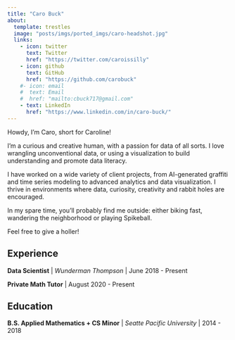 ```yaml
---
title: "Caro Buck"
about:
  template: trestles
  image: "posts/imgs/ported_imgs/caro-headshot.jpg"
  links:
    - icon: twitter
      text: Twitter
      href: "https://twitter.com/caroissilly"
    - icon: github
      text: GitHub
      href: "https://github.com/carobuck"
    #- icon: email
    #  text: Email
    #  href: "mailto:cbuck717@gmail.com"
    - text: LinkedIn
      href: "https://www.linkedin.com/in/caro-buck/"
---
```


Howdy, I'm Caro, short for Caroline! 

I'm a curious and creative human, with a passion for data of all sorts. I love wrangling unconventional data, or using a visualization to build understanding and promote data literacy.

I have worked on a wide variety of client projects, from AI-generated graffiti and time series modeling to advanced analytics and data visualization. I thrive in environments where data, curiosity, creativity and rabbit holes are encouraged.

In my spare time, you’ll probably find me outside: either biking fast, wandering the neighborhood or playing Spikeball.

Feel free to give a holler!

## Experience

**Data Scientist** | *Wunderman Thompson* | June 2018 - Present

**Private Math Tutor** | August 2020 - Present

## Education

**B.S. Applied Mathematics + CS Minor** | *Seatte Pacific University* | 2014 - 2018

